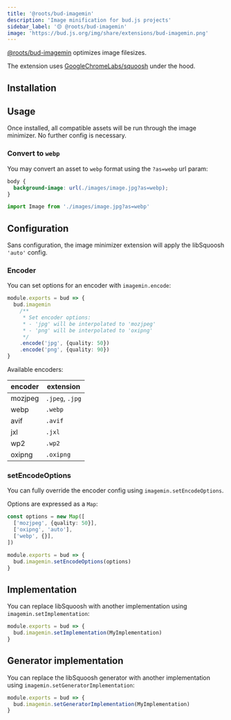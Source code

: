 ```yaml
---
title: '@roots/bud-imagemin'
description: 'Image minification for bud.js projects'
sidebar_label: '🟡 @roots/bud-imagemin'
image: 'https://bud.js.org/img/share/extensions/bud-imagemin.png'
---
```



[@roots/bud-imagemin](/extensions/bud-imagemin) optimizes image filesizes.

The extension uses [GoogleChromeLabs/squoosh](https://github.com/GoogleChromeLabs/squoosh) under the hood.

## Installation

<Install packages="@roots/bud-imagemin" />

## Usage

Once installed, all compatible assets will be run through the image minimizer. No further config is necessary.

### Convert to `webp`

You may convert an asset to `webp` format using the `?as=webp` url param:

```css
body {
  background-image: url(./images/image.jpg?as=webp);
}
```

```ts
import Image from './images/image.jpg?as=webp'
```

## Configuration

Sans configuration, the image minimizer extension will apply the libSquoosh `'auto'` config.

### Encoder

You can set options for an encoder with `imagemin.encode`:

```ts
module.exports = bud => {
  bud.imagemin
    /**
     * Set encoder options:
     * - 'jpg' will be interpolated to 'mozjpeg'
     * - 'png' will be interpolated to 'oxipng'
     */
    .encode('jpg', {quality: 50})
    .encode('png', {quality: 90})
}
```

Available encoders:

| encoder | extension       |
| ------- | --------------- |
| mozjpeg | `.jpeg`, `.jpg` |
| webp    | `.webp`         |
| avif    | `.avif`         |
| jxl     | `.jxl`          |
| wp2     | `.wp2`          |
| oxipng  | `.oxipng`       |

### setEncodeOptions

You can fully override the encoder config using `imagemin.setEncodeOptions`.

Options are expressed as a `Map`:

```ts
const options = new Map([
  ['mozjpeg', {quality: 50}],
  ['oxipng', 'auto'],
  ['webp', {}],
])

module.exports = bud => {
  bud.imagemin.setEncodeOptions(options)
}
```

## Implementation

You can replace libSquoosh with another implementation using `imagemin.setImplementation`:

```ts
module.exports = bud => {
  bud.imagemin.setImplementation(MyImplementation)
}
```

## Generator implementation

You can replace the libSquoosh generator with another implementation using `imagemin.setGeneratorImplementation`:

```ts
module.exports = bud => {
  bud.imagemin.setGeneratorImplementation(MyImplementation)
}
```
